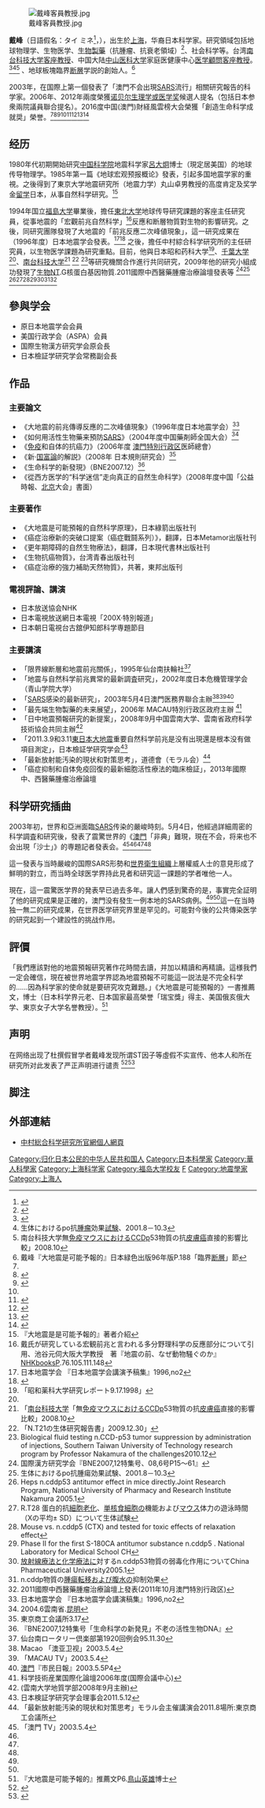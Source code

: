 [[File:戴峰客員教授.jpg|thumb]]

'''戴峰'''（日語假名：タイ ミネ<ref>{{Cite web |url=http://nakamura-institute.com/active.html |title=研究者の紹介，中村総合科学研究所 |access-date=2014-11-01 |archive-url=https://web.archive.org/web/20141101083145/http://nakamura-institute.com/active.html |archive-date=2014-11-01 |dead-url=yes }}</ref>，{{bd|1960年||}}），出生於[[上海|上海]]，华裔日本科学家。研究領域包括地球物理学、生物医学、[[生物治療|生物製藥]]（抗腫瘤、抗衰老領域）<ref name="日中新聞戴峰博士">{{Cite web |url=http://www.infochina.jp/jp/index.php?a=show&catid=16&id=1920 |title=戴峰博士（ドクター中村），人民日報海外版／日中新聞 |access-date=2013-10-12 |archive-date=2017-10-16 |archive-url=https://web.archive.org/web/20171016082836/http://www.infochina.jp/jp/index.php?a=show&catid=16&id=1920 |dead-url=no }}</ref>、社会科学等。台湾[[南台科技大学|南台科技大学]][[客座教授|客座教授]]、中国大陆[[中山医科大学|中山医科大学]]家庭医健康中心[[医学|医学]][[顧問|顧問]][[客座教授|客座教授]]。<ref name="#1">{{Cite web |url=http://www.infochina.jp/index.php?m=content&c=index&a=show&catid=10&id=4978 |title=存档副本 |access-date=2014-11-16 |archive-date=2020-12-01 |archive-url=https://web.archive.org/web/20201201184225/http://www.infochina.jp/index.php?m=content&c=index&a=show&catid=10&id=4978 |dead-url=no }}</ref><ref name="#2">生体におけるpo抗[[腫瘤|腫瘤]]効果[[試験|試験]]、2001.8－10.3</ref><ref>南台科技大学無[[免疫|免疫]][[マウス|マウス]]におけるCCDp53物質の抗[[皮膚癌|皮膚癌]]直接的影響比較」2008.10</ref> 、地球板塊臨界[[断層|断層]]学説的創始人。<ref>戴峰『大地震是可能予報的』日本緑色出版96年版P.188「臨界[[断層|断層]]」節</ref>

2003年，在国際上第一個發表了「澳門不会出現[[SARS|SARS]]流行」相關研究報告的科学家。2006年、2012年兩度榮獲[[诺贝尔生理学或医学奖|诺贝尔生理学或医学奖]]候選人提名（包括日本参衆兩院議員聯合提名）。2016度中国(澳門)財経風雲榜大会榮獲「創造生命科学成就奨」榮誉。<ref name="日中新聞戴峰博士"/><ref>{{Cite web |url=http://news.wenweipo.com/2005/10/05/IN0510050086.htm |title=《戴峰獲諾貝爾醫學獎提名》，文匯報，2005年10月5日 |access-date=2013年4月20日 |archive-date=2017年10月16日 |archive-url=https://web.archive.org/web/20171016015714/http://news.wenweipo.com/2005/10/05/IN0510050086.htm |dead-url=no }}</ref><ref>{{Cite web |url=http://mpaper.org/Story.aspx?ID=222238 |title=《日華裔科學家獲提名諾奬》，澳門日報，2011-10-26 |access-date=2014-11-02 |archive-date=2016-03-04 |archive-url=https://web.archive.org/web/20160304124306/http://mpaper.org/Story.aspx?ID=222238 |dead-url=yes }}</ref><ref name="#1"/><ref name="#3">{{Cite web |url=http://www.job853.com/MacauNews/news_list_show_macao.aspx?type=1&id=101295&page=2 |title=存档副本 |access-date=2013-04-25 |archive-date=2017-10-16 |archive-url=https://web.archive.org/web/20171016015734/http://www.job853.com/MacauNews/news_list_show_macao.aspx?type=1&id=101295&page=2 |dead-url=no }}</ref><ref name="#4">{{Cite web |url=http://www.infochina.jp/jp/index.php?a=show&catid=16&id=1920 |title=存档副本 |access-date=2013-10-12 |archive-date=2017-10-16 |archive-url=https://web.archive.org/web/20171016082836/http://www.infochina.jp/jp/index.php?a=show&catid=16&id=1920 |dead-url=no }}</ref><ref>{{Cite web |url=http://zh.house.qq.com/a/20160607/031614_all.htm |title=存档副本 |access-date=2017-10-15 |archive-date=2017-10-16 |archive-url=https://web.archive.org/web/20171016014727/http://zh.house.qq.com/a/20160607/031614_all.htm |dead-url=no }}</ref><ref>{{Cite web |url=http://www.zh-zacep.com/nd.jsp?id=80 |title=存档副本 |access-date=2017-10-15 |archive-url=https://web.archive.org/web/20171016014050/http://www.zh-zacep.com/nd.jsp?id=80 |archive-date=2017-10-16 |dead-url=yes }}</ref>

==经历==
1980年代初期開始研究[[中国科学院|中国科学院]]地震科学家[[呂大炯|呂大炯]]博士（現定居美国）的地球传导物理学。1985年第一篇《地球宏观预报概论》發表，引起多国地震学家的重視。之後得到了東京大学地震研究所（地震力学）丸山卓男教授的高度肯定及奖学金[[留学|留学]]日本，从事自然科学研究。<ref>『大地震是是可能予報的』著者介紹</ref>

1994年国立[[福島大学|福島大学]]畢業後，擔任[[東北大学_(日本)|東北大学]]地球传导研究課題的客座主任研究員，從事地震的「宏觀前兆自然科学」<ref>戴氏が研究している宏観前兆と言われる多分野理科学の反應部分について引用、池谷元伺大阪大学教授　著『地震の前、なぜ動物騒ぐのか』[[NHKbook|NHKbook]]sP.76.105.111.148</ref>反應和断層物質對生物的影響研究。之後，同研究團隊發現了大地震的「前兆反應二次峰値現象」，這一研究成果在（1996年度）日本地震学会發表。<ref>日本地震学会 『日本地震学会講演予稿集』1996,no2</ref><ref>{{Cite web |url=http://www.youtube.com/watch?v=VD-CLh00qrk |title=存档副本 |access-date=2013-10-12 |archive-date=2016-09-10 |archive-url=https://web.archive.org/web/20160910014338/https://www.youtube.com/watch?v=VD-CLh00qrk |dead-url=no }}</ref>
之後，擔任中村綜合科学研究所的主任研究員，以生物医学課題為研究重點。目前，他與日本昭和药科大学<ref>「昭和薬科大学研究レポート9.17.1998」</ref>、[[千葉大学|千葉大学]]<ref name="#2"/>、[[南台科技大学|南台科技大学]]<ref>「[[南台科技大学|南台科技大学]]「無[[免疫|免疫]][[マウス|マウス]]におけるCCDp53物質の抗[[皮膚癌|皮膚癌]]直接的影響比較」2008.10</ref> <ref>「N.T21の生体研究報告書」2009.12.30」</ref> <ref>Biological fluid testing n.CCD-p53 tumor suppression by administration of injections, Southern Taiwan University of Technology research program by Professor Nakamura of the challenges2010.12</ref>等研究機關合作進行共同研究，2009年他的研究小組成功發現了[[生物|生物]]NT.G核蛋白基因物質.2011國際中西醫藥腫瘤治療論壇發表等
<ref>国際漢方研究学会『BNE2007,12特集号、08,6号P15～61』</ref><ref>生体におけるpo抗腫瘍効果試験、2001.8－10.3</ref> <ref>Heps n.cddp53 antitumor effect in mice directly.Joint Research Program, National University of Pharmacy and Research Institute Nakamura 2005.1</ref><ref>R.T28 蛋白的抗[[細胞|細胞]][[老化|老化]]、[[単核|単核]][[食細胞|食細胞]]の機能および[[マウス|マウス]]体力の遊泳時間（Xの平均± SD）について生体試験</ref><ref>Mouse vs. n.cddp5 (CTX) and tested for toxic effects of relaxation effect</ref><ref>Phase Ⅱ for the first S-180CA antitumor substance n.cddp5 . National Laboratory for Medical School CH</ref><ref>[[放射線療法|放射線療法]]と[[化学療法|化学療法]]に対するn.cddp53物質の弱毒化作用についてChina Pharmaceutical University2005.1</ref><ref>n.cddp物質の[[腫瘍|腫瘍]][[転移|転移]]および[[腹水|腹水]]の抑制効果</ref><ref>2011國際中西醫藥腫瘤治療論壇上發表(2011年10月澳門特別行政区)</ref>

==參與学会==
* 原日本地震学会会員
* 美国行政学会（ASPA）会員
* 国際生物漢方研究学会原会長
* 日本檢証学研究学会常務副会長

==作品==
===主要論文===
* 《大地震的前兆傳導反應的二次峰値現象》（1996年度日本地震学会）<ref>日本地震学会 『日本地震学会講演稿集』1996,no2</ref>
* 《如何用活性生物藥来預防[[SARS|SARS]]》（2004年度中国藥剤師全国大会）<ref>2004.6雲南省.[[昆明|昆明]]</ref>
* 《[[免疫|免疫]]和自体的抗癌力》（2006年度 [[澳門|澳門]][[特別行政区|特別行政区]]医師總會）
* 《新·[[国富論|国富論]]的解説》（2008年 日本規則研究会）<ref>東京商工会議所3.17</ref>
* 《生命科学的新發現》（BNE2007.12）<ref>『BNE2007,12特集号「生命科学の新発見」不老の活性生物DNA』</ref>
* 《從西方医学的“科学迷信”走向真正的自然生命科学》（2008年度中国「公益時報、[[北京|北京]]大会」書面）

===主要著作===
*《大地震是可能預報的自然科学原理》，日本綠箭出版社刊
*《癌症治療新的突破口提案（癌症戰鬪系列）》，翻譯，日本Metamor出版社刊
*《更年期障碍的自然生物療法》，翻譯，日本現代書林出版社刊
*《生物抗癌物質》，台湾青春出版社刊
*《癌症治療的強力補助天然物質》，共著，東邦出版刊

===電視評論、講演===
* 日本放送協会NHK
* 日本電視放送網日本電視「200X·特別報道」
* 日本朝日電視台古舘伊知郎科学専題節目

===主要講演===
*「限界線断層和地震前兆關係」，1995年仙台南扶輪社<ref>仙台南ロータリー倶楽部第1920回例会95.11.30</ref>
* 「地震与自然科学前兆異常的最新調査研究」，2002年度日本危機管理学会（青山学院大学）
* 「[[SARS|SARS]]感染的最新研究」，2003年5月4日澳門医務界聯合主辦<ref name="#5">Macao 「澳亚卫视」2003.5.4</ref><ref>「MACAU TV」2003.5.4</ref><ref>[[澳門|澳門]]『市民日報』2003.5.5P4</ref> 
* 「最先端生物製藥的未来展望」，2006年 MACAU特別行政区政府主辦 <ref>科学技術産業国際化論壇2006年度(国際会議中心)</ref>
* 「日中地震預報研究的新提案」，2008年9月中国雲南大学、雲南省政府科学技術協会共同主辦<ref>(雲南大学地質学部2008年9月主辦)</ref>
*「2011.3.9和3.11[[東日本大地震|東日本大地震]]重要自然科学前兆是没有出現還是根本没有做項目測定」，日本檢証学研究学会<ref>日本検証学研究学会理事会2011.5.12</ref>
* 「最新放射能汚染的現状和對策思考」，道德會（モラル会）<ref>「最新放射能汚染的現状和対策思考」モラル会主催講演会2011.8場所:東京商工会議所</ref>
* 「癌症抑制和自体免疫回復的最新細胞活性療法的臨床檢証」，2013年國際中、西醫藥腫瘤治療論壇

==科学研究插曲==
2003年初，世界和亞洲面臨[[SARS|SARS]]传染的嚴峻時刻。5月4日，他經過詳細周密的科学調査和研究後，發表了震驚世界的《[[澳門|澳門]]「非典」難現，現在不会，将来也不会出現「沙士」》的専題記者發表会。<ref>「澳門 TV」2003.5.4</ref><ref name="#5"/><ref name="#3"/><ref name="#4"/>

這一發表与当時嚴峻的国際SARS形勢和[[世界衛生組織|世界衛生組織]]上層權威人士的意見形成了鮮明的對立，而当時全球医学界持此見者和研究這一課題的学者唯他一人。

現在，這一震驚医学界的発表早已過去多年。讓人們感到驚奇的是，事實完全証明了他的研究成果是正確的，澳門没有發生一例本地的SARS病例。<ref name="#3"/><ref name="#4"/>這一在当時独一無二的研究成果，在世界医学研究界里是罕见的。可能對今後的公共傳染医学的研究起到一个建設性的挑战作用。

==評價==
「我們應該對他的地震預報研究著作花時間去讀，并加以精讀和再精讀。這様我們一定会確信，現在被世界地震学界認為地震預報不可能這一説法是不完全科学的……因為科学家的使命就是要研究攻克難題。」《大地震是可能預報的》一書推薦文，{{link-ja|鳥山英雄|鳥山英雄}}博士（日本科学界元老、日本国家最高榮誉「瑞宝獎」得主、美国俄亥俄大学、東京女子大学名誉教授）。<ref>『大地震是可能予報的』推薦文P6.[[鳥山英雄|鳥山英雄]]博士</ref>
==声明==
在网络出现了杜撰假冒学者戴峰发现所谓ST因子等虛假不实宣传、他本人和所在研究所对此发表了严正声明进行谴责
<ref>{{Cite web |url=http://nakamura-institute.com/policy.html |title=存档副本 |access-date=2017-11-24 |archive-url=https://web.archive.org/web/20171201034148/http://nakamura-institute.com/policy.html |archive-date=2017-12-01 |dead-url=yes }}</ref><ref>{{Cite web |url=http://www.dzcjw.com/health/2017/1109/166345.html |title=存档副本 |access-date=2017-11-24 |archive-date=2017-12-01 |archive-url=https://web.archive.org/web/20171201035531/http://www.dzcjw.com/health/2017/1109/166345.html |dead-url=no }}</ref>

== 脚注 ==
{{reflist|2}}

==外部連結==
* [https://web.archive.org/web/20141101083145/http://nakamura-institute.com/active.html 中村総合科学研究所官網個人網頁]

{{Authority control}}
{{DEFAULTSORT:D}}
[[Category:归化日本公民的中华人民共和国人|Category:归化日本公民的中华人民共和国人]]
[[Category:日本科學家|Category:日本科學家]]
[[Category:華人科學家|Category:華人科學家]]
[[Category:上海科学家|Category:上海科学家]]
[[Category:福岛大学校友|Category:福岛大学校友]]
[[Category:戴姓|F]]
[[Category:地震學家|Category:地震學家]]
[[Category:上海人|Category:上海人]]